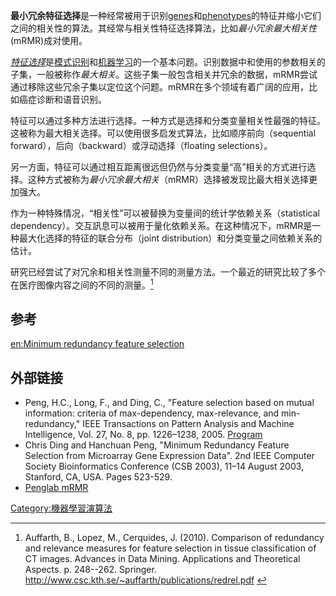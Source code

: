 '''最小冗余特征选择'''是一种经常被用于识别[[gene|gene]]s和[[phenotype|phenotype]]s的特征并缩小它们之间的相关性的算法。其经常与相关性特征选择算法，比如''最小冗余最大相关性''(mRMR)成对使用。

''[[特征选择|特征选择]]''是[[模式识别|模式识别]]和[[机器学习|机器学习]]的一个基本问题。识别数据中和使用的参数相关的子集，一般被称作''最大相关''。这些子集一般包含相关并冗余的数据，mRMR尝试通过移除这些冗余子集以定位这个问题。mRMR在多个领域有着广阔的应用，比如癌症诊断和语音识别。

特征可以通过多种方法进行选择。一种方式是选择和分类变量相关性最强的特征。这被称为最大相关选择。可以使用很多启发式算法，比如顺序前向（sequential forward），后向（backward）或浮动选择（floating selections）。

另一方面，特征可以通过相互距离很远但仍然与分类变量“高”相关的方式进行选择。这种方式被称为''最小冗余最大相关''（mRMR）选择被发现比最大相关选择更加强大。

作为一种特殊情况，“相关性”可以被替换为变量间的统计学依赖关系（statistical dependency）。交互訊息可以被用于量化依赖关系。在这种情况下，mRMR是一种最大化选择的特征的联合分布（joint distribution）和分类变量之间依赖关系的估计。

研究已经尝试了对冗余和相关性测量不同的测量方法。一个最近的研究比较了多个在医疗图像内容之间的不同的测量。<ref>Auffarth, B., Lopez, M., Cerquides, J. (2010). Comparison of redundancy and relevance measures for feature selection in tissue classification of CT images. Advances in Data Mining. Applications and Theoretical Aspects. p. 248--262. Springer. http://www.csc.kth.se/~auffarth/publications/redrel.pdf {{Wayback|url=http://www.csc.kth.se/~auffarth/publications/redrel.pdf |date=20181025100129 }}</ref>

==参考==
{{reflist}}

[[en:Minimum_redundancy_feature_selection|en:Minimum redundancy feature selection]]

==外部链接==
* Peng, H.C., Long, F., and Ding, C., "Feature selection based on mutual information: criteria of max-dependency, max-relevance, and min-redundancy," IEEE Transactions on Pattern Analysis and Machine Intelligence, Vol. 27, No. 8, pp. 1226–1238, 2005. [http://research.janelia.org/peng/proj/mRMR/index.htm Program] {{Wayback|url=http://research.janelia.org/peng/proj/mRMR/index.htm |date=20090522065535 }}
* Chris Ding and Hanchuan Peng,  "Minimum Redundancy Feature Selection from Microarray Gene Expression Data".  2nd IEEE Computer Society Bioinformatics Conference (CSB 2003), 11–14 August 2003, Stanford, CA, USA. Pages 523-529.
*[http://home.penglab.com/proj/mRMR/ Penglab mRMR] {{Wayback|url=http://home.penglab.com/proj/mRMR/ |date=20200801155907 }}

[[Category:機器學習演算法|Category:機器學習演算法]]